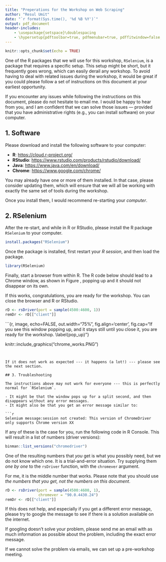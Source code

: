 ```yaml
---
title: "Preperations for the Workshop on Web Scraping"
author: "Resul Umit"
date: "`r format(Sys.time(), '%d %B %Y')`"
output: pdf_document
header-includes:
    - \usepackage{setspace}\doublespacing
    - \hypersetup{pdftoolbar=true, pdfmenubar=true, pdffitwindow=false, pdfstartview={FitH}}
---
```


```r
knitr::opts_chunk$set(echo = TRUE)
```

One of the R packages that we will use for this workshop, `RSelenium`, is a package that requires a specific setup. This setup might be short, but it frequently goes wrong, which can easily derail any workshop. To avoid having to deal with related issues during the workshop, it would be great if you could please follow a set of instructions on this document at your earliest opportunity. 

If you encounter any issues while following the instructions on this document, please do not hesitate to email me. I would be happy to hear from you, and I am confident that we can solve those issues --- provided that you have administrative rights (e.g., you can install software) on your computer. 

## 1. Software

Please download and install the following software to your computer:

- **R**: <https://cloud.r-project.org/>
- **RStudio**: <https://www.rstudio.com/products/rstudio/download/>
- **Java**: <https://www.java.com/en/download/>
- **Chrome**: <https://www.google.com/chrome/>

You may already have one or more of them installed. In that case, please consider updating them, which will ensure that we will all be working with exactly the same set of tools during the workshop.

Once you install them, I would recommend re-starting your *computer*.

## 2. RSelenium

After the re-start, and while in R or RStudio, please install the R package `RSelenium` to your computer. 

```r
install.packages("RSelenium")
```

Once the package is installed, first restart your *R session*, and then load the package.

```r
library(RSelenium)
```

Finally, start a browser from within R. The R code below should lead to a Chrome window, as shown in Figure \ref{pop_up}, popping up and it should not disappear on its own.

If this works, congratulations, you are ready for the workshop. You can close the browser and R or RStudio.

```r
rD <- rsDriver(port = sample(4500:4600, 1))
remDr <- rD[["client"]]
```

```{r, image, echo=FALSE, out.width="75%", fig.align='center', fig.cap="If you see this window popping up, and it stays still until you close it, you are ready for the workshop. \\label{pop_up}"}

knitr::include_graphics("chrome_works.PNG")

```


If it does not work as expected --- it happens (a lot!) --- please see the next section.

## 3. Troubleshooting

The instructions above may not work for everyone --- this is perfectly normal for `RSelenium`. 

- It might be that the window pops up for a split second, and then disappears without any error messages. 
- It might also be that you get an error message similar to:

```r
Selenium message:session not created: This version of ChromeDriver 
only supports Chrome version XX

```

If any of these is the case for you, run the following code in R Console. This will result in a list of numbers (driver versions):

```r

binman::list_versions("chromedriver")

```

One of the resulting numbers that *you* get is what you possibly need, but we do not know which one. It is a trial-and-error situation. Try supplying them *one by one* to the `rsDriver` function, with the `chromever` argument. 

For me, it is the middle number that works. Please note that you should use *the numbers that you get, not the numbers on this document*.

```r
rD <- rsDriver(port = sample(4500:4600, 1),
               chromever = "90.0.4430.24")
remDr <- rD[["client"]]
```

If this does not help, and especially if you get a different error message, please try to google the message to see if there is a solution available on the internet. 

If googling doesn't solve your problem, please send me an email with as much information as possible about the problem, including the exact error message.

If we cannot solve the problem via emails, we can set up a pre-workshop meeting.